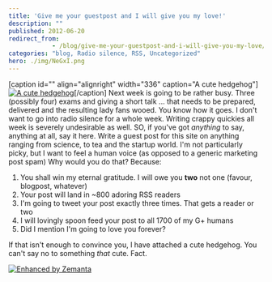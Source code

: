 ```yaml
---
title: 'Give me your guestpost and I will give you my love!'
description: ""
published: 2012-06-20
redirect_from: 
            - /blog/give-me-your-guestpost-and-i-will-give-you-my-love/swizec/4691
categories: "blog, Radio silence, RSS, Uncategorized"
hero: ./img/NeGxI.png
---
```

\[caption id=&quot;&quot; align=&quot;alignright&quot; width=&quot;336&quot; caption=&quot;A cute hedgehog&quot;][![A cute hedgehog](./img/NeGxI.png "A cute hedgehog")](http://thecuteoftheday.tumblr.com/post/23988752978/via-my-friend-decided-to-give-her-hedgehog-a)\[/caption] Next week is going to be rather busy. Three (possibly four) exams and giving a short talk ... that needs to be prepared, delivered and the resulting lady fans wooed. You know how it goes. I don&#x27;t want to go into radio silence for a whole week. Writing crappy quickies all week is severely undesirable as well. SO, if you&#x27;ve got _anything_ to say, anything at all, say it here. Write a guest post for this site on anything ranging from science, to tea and the startup world. I&#x27;m not particularly picky, but I want to feel a human voice (as opposed to a generic marketing post spam) Why would you do that? Because:

1. You shall win my eternal gratitude. I will owe you **two** not one (favour, blogpost, whatever)
2. Your post will land in ~800 adoring RSS readers
3. I&#x27;m going to tweet your post exactly three times. That gets a reader or two
4. I will lovingly spoon feed your post to all 1700 of my G+ humans
5. Did I mention I&#x27;m going to love you forever?

If that isn&#x27;t enough to convince you, I have attached a cute hedgehog. You can&#x27;t say no to something _that_ cute. Fact.

[![Enhanced by Zemanta](http://img.zemanta.com/zemified_e.png?x-id=52e52a66-a751-4359-8e0c-782dedbbe282)](http://www.zemanta.com/?px "Enhanced by Zemanta")